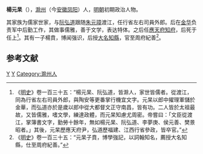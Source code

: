 '''楊元杲'''（{{bd|？||1375年||catIdx=Y}}），[[滁州|滁州]]（今[[安徽|安徽]][[凤阳|凤阳]]）人，[[明朝|明朝]]初期政治人物。

其家族为儒家世家，与[[阮弘道|阮弘道]]跟随[[朱元璋|朱元璋]]渡江，任行省左右司員外郎。后在[[金华|金华]]负责军中后勤工作，其做事儒雅，善于文学，表达特体。之后任[[應天府|應天府]][[知府|知府]]，后死于任上<ref>《[[明史|明史]]》卷一百三十五：“楊元杲、阮弘道，皆滁人，家世皆儒者。從渡江，同為行省左右司員外郎，與陶安等更番掌行機宜文字。元杲以郎中擢理軍儲於金華，而弘道亦於是歲以郎中從大都督文正守南昌，皆有功。二人皆於太祖最故，又皆儒雅，嗜文學，練達政體，而元杲知慮尤周密。帝嘗曰：「文臣從渡江，掌簿書文字，勤勞十餘年，無如楊元杲、阮弘道、李夢庚、侯元善、樊景昭者。」其後，元杲歷應天府尹，弘道歷福建、江西行省參政，皆卒官。”</ref>。其有一子楊賁，博闻强识，后授[[大名府|大名]][[知縣|知縣]]，官至周府紀善<ref>《[[明史|明史]]》卷一百三十五：“元杲子賁，博學強記，以詞翰知名，薦授大名知縣，仕至周府紀善。”</ref>。

==参考文献==
{{wikisource|明史/卷135}}
<div class="references-small">
<references></references>
</div>

{{明朝人物小作品}}
[[Category:明朝應天府府尹|Y]]
[[Category:楊姓|Y]]
[[Category:滁州人|Category:滁州人]]